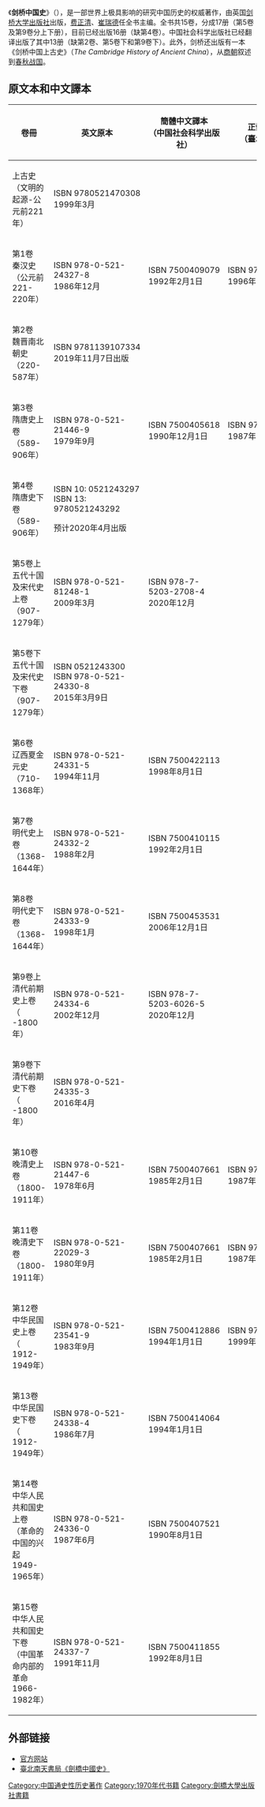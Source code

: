 {{refimprove|time=2019-01-10T02:06:44+00:00}}
{{Infobox Book
| name = 劍橋中國史
| image = [[File:Jianqiaozhongguoshi.jpg|350px]]
| caption = 
| author = [[费正清|费正清]]、[[杜希德|杜希德]]任主编
| title_orig = The Cambridge History of China
| translator = 
| illustrator = 
| cover_artist = 
| country = {{UK}}
| language = 英文
| series = 15卷17冊
| subject = 歷史
| genre = 
| publisher = [[剑桥大学出版社|剑桥大学出版社]]
| release_date = 1978年起
| chinese_release_date = 
| media_type = 紙本
| pages = 
| size_weight = 
| format = 
| isbn = 
| oclc = 
| preceded_by = 《剑桥中国上古史》
| followed_by = 
}}

《'''剑桥中国史'''》（{{lang-en|''The Cambridge History of China''}}），是一部世界上极具影响的研究中国历史的权威著作，由英国[[剑桥大学出版社|剑桥大学出版社]]出版，[[费正清|费正清]]、[[崔瑞德|崔瑞德]]任全书主编。全书共15卷，分成17册（第5卷及第9卷分上下册），目前已经出版16册（缺第4卷）。中国社会科学出版社已经翻译出版了其中13册（缺第2卷、第5卷下和第9卷下）。此外，剑桥还出版有一本《剑桥中国上古史》（''The Cambridge History of Ancient China''），从[[商朝|商朝]]叙述到[[春秋战国|春秋战国]]。

== 原文本和中文譯本 ==
{| border="0"  cellpadding="3px" style= "text-align:center; border: 1px solid #999; background-color:#FFFFFF; "
|-align="center" bgcolor="#cccccc"
! 卷冊
! 英文原本 
! 簡體中文譯本<br>（中国社会科学出版社）
! 正體中文譯本<br>（臺北南天書局）
|-
|上古史<br>（文明的起源-公元前221年）
|ISBN 9780521470308<br>1999年3月
|
|
|-
|第1卷<br>秦汉史<br>（公元前221-220年）
|ISBN 978-0-521-24327-8<br>1986年12月
|ISBN 7500409079<br>1992年2月1日
|ISBN 9789576383496<br>1996年1月
|-
|第2卷<br>魏晋南北朝史<br>（220-587年）
|ISBN 9781139107334
2019年11月7日出版 
|
|
|-
|第3卷<br>隋唐史上卷<br>（589-906年）
|ISBN 978-0-521-21446-9<br>1979年9月
|ISBN 7500405618<br>1990年12月1日
|ISBN 9786666380458<br>1987年9月
|-
|第4卷<br>隋唐史下卷<br>（589-906年）
|ISBN 10: 0521243297  
ISBN 13: 9780521243292 

预计2020年4月出版
|
|
|-
|第5卷上<br>五代十国及宋代史上卷<br>（907-1279年）
|ISBN 978-0-521-81248-1<br>2009年3月
|ISBN  978-7-5203-2708-4<br>2020年12月
|
|-
|第5卷下<br>五代十国及宋代史下卷<br>（907-1279年）
|ISBN 0521243300
ISBN 978-0-521-24330-8
<br>2015年3月9日
|
|-
|第6卷<br>辽西夏金元史<br>（710-1368年）
|ISBN 978-0-521-24331-5<br>1994年11月
|ISBN 7500422113<br>1998年8月1日
|
|-
|第7卷<br>明代史上卷<br>（1368-1644年）
|ISBN 978-0-521-24332-2<br>1988年2月
|ISBN 7500410115<br>1992年2月1日
|
|-
|第8卷<br>明代史下卷<br>（1368-1644年）
|ISBN 978-0-521-24333-9<br>1998年1月
|ISBN 7500453531<br>2006年12月1日
|
|-
|第9卷上<br>清代前期史上卷<br>（ -1800年）
|ISBN 978-0-521-24334-6<br>2002年12月
|ISBN  978-7-5203-6026-5<br>2020年12月
|
|-
|第9卷下<br>清代前期史下卷<br>（ -1800年）
|ISBN 978-0-521-24335-3<br>2016年4月
|
|
|-
|第10卷<br>晚清史上卷<br>（1800-1911年）
|ISBN 978-0-521-21447-6<br>1978年6月
|ISBN 7500407661<br>1985年2月1日
|ISBN 9789576385384<br>1987年9月
|-
|第11卷<br>晚清史下卷<br>（1800-1911年）
|ISBN 978-0-521-22029-3<br>1980年9月
|ISBN 7500407661<br>1985年2月1日
|ISBN 9789576385391<br>1987年9月
|-
|第12卷<br>中华民国史上卷<br>（ 1912-1949年）
|ISBN 978-0-521-23541-9<br>1983年9月
|ISBN 7500412886<br>1994年1月1日
|ISBN 9789576385216<br>1999年6月
|-
|第13卷<br>中华民国史下卷<br>（ 1912-1949年）
|ISBN 978-0-521-24338-4<br>1986年7月
|ISBN 7500414064<br>1994年1月1日
|
|-
|第14卷<br>中华人民共和国史上卷<br>（革命的中国的兴起 1949-1965年）
|ISBN 978-0-521-24336-0<br>1987年6月
|ISBN 7500407521<br>1990年8月1日
|
|-
|第15卷<br>中华人民共和国史下卷<br>（中国革命内部的革命 1966-1982年）
|ISBN 978-0-521-24337-7<br>1991年11月
|ISBN 7500411855<br>1992年8月1日
|
|}

== 外部链接 ==
* [http://www.cambridge.org/cn/search?query=the+cambridge+history+of+china&iFeelLucky=false&currentTheme=Academic_v1&searchSubmitProducts= 官方网站]{{Wayback|url=http://www.cambridge.org/cn/search?query=the+cambridge+history+of+china&iFeelLucky=false&currentTheme=Academic_v1&searchSubmitProducts= |date=20160305071625 }}{{en}}
* [https://web.archive.org/web/20101001201848/http://www.smcbook.com.tw/shop2/index.php/cat/c112_------ae--------.html/XTCsid/80686bfef1413a7b3cba02bba31ad594 臺北南天書局《劍橋中國史》]

{{劍橋大學出版社之歷史系列書|state=collapsed}}
[[Category:中国通史性历史著作|Category:中国通史性历史著作]]
[[Category:1970年代书籍|Category:1970年代书籍]]
[[Category:劍橋大學出版社書籍|Category:劍橋大學出版社書籍]]